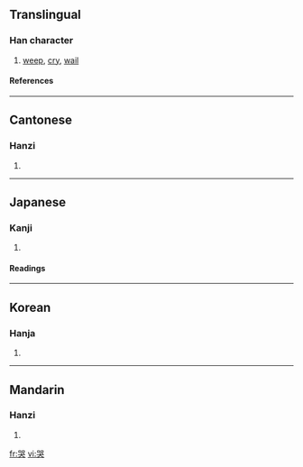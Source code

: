 ==Translingual==
===Han character===
{{Han char|rn=30|rad=口|as=07|sn=10|four=6643<sub>0</sub>|canj=口口戈大 (RRIK)}}
# [[weep]], [[cry]], [[wail]]
====References====
{{Han ref|kx=0190.250|dkj=03658|dj=0410.060|hdz=10629.020|uh=54ED|ud=21741|bh=ADFA|bd=44538}}
----
==Cantonese==
===Hanzi===
{{yue-hanzi|jyut=|y=huk1}}
# {{defn|Cantonese}}
----
==Japanese==
===Kanji===
{{ja-kanji|grade=|rs=口07}}
# {{defn|Japanese}} 
====Readings====
{{ja-readings|on=[[こく]] (koku)|kun=[[なく]] (naku)}}
----
==Korean==
===Hanja===
{{ko-hanja|hangeul=곡|rv=gok|mr=kok}}
# {{defn|Korean}}
----
==Mandarin==
===Hanzi===
{{cmn-hanzi|pin=[[kū]] ([[ku1]])|wg=k'u<sup>1</sup>}}
# {{defn|Mandarin}}

[[fr:哭]]
[[vi:哭]]